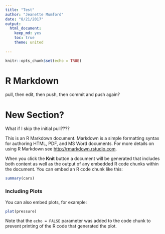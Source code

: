 ```yaml
---
title: "Test"
author: "Jeanette Mumford"
date: "8/21/2017"
output:
  html_document:
    keep_md: yes
    toc: true
    theme: united
 
---
```

  
```r
knitr::opts_chunk$set(echo = TRUE)
```

# R Markdown

pull, then edit, then push, then commit and push again?

# New Section?
What if I skip the initial pull????

This is an R Markdown document. Markdown is a simple formatting syntax for authoring HTML, PDF, and MS Word documents. For more details on using R Markdown see <http://rmarkdown.rstudio.com>.

When you click the **Knit** button a document will be generated that includes both content as well as the output of any embedded R code chunks within the document. You can embed an R code chunk like this:

```r
summary(cars)
```

### Including Plots

You can also embed plots, for example:

```r
plot(pressure)
```

Note that the `echo = FALSE` parameter was added to the code chunk to prevent printing of the R code that generated the plot.
